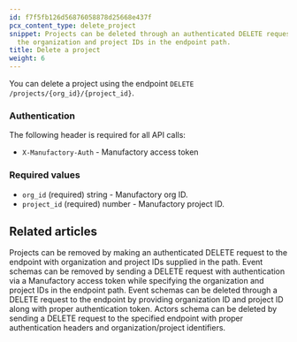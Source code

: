 ```yaml
---
id: f7f5fb126d56876058878d25668e437f
pcx_content_type: delete_project
snippet: Projects can be deleted through an authenticated DELETE request by providing
  the organization and project IDs in the endpoint path.
title: Delete a project
weight: 6
---
```


You can delete a project using the endpoint `DELETE /projects/{org_id}/{project_id}`.

### Authentication

The following header is required for all API calls:
- `X-Manufactory-Auth` - Manufactory access token

### Required values

- `org_id` (required) string - Manufactory org ID.
- `project_id` (required) number - Manufactory project ID.


## Related articles
<CardGrid>
<LinkTitleCard header="<b>Projects > Delete a project</b>" href="/products/manufactory/projects/delete_project/" > Projects can be removed by making an authenticated DELETE request to the endpoint with organization and project IDs supplied in the path. </LinkTitleCard>
<LinkTitleCard header="<b>Events > Delete events schema</b>" href="/products/manufactory/events/delete_schema/" > Event schemas can be removed by sending a DELETE request with authentication via a Manufactory access token while specifying the organization and project IDs in the endpoint path. </LinkTitleCard>
<LinkTitleCard header="<b>Events > Delete events schema</b>" href="/products/manufactory/events/delete_schema/" > Event schemas can be deleted through a DELETE request to the endpoint by providing organization ID and project ID along with proper authentication token. </LinkTitleCard>
<LinkTitleCard header="<b>Actors > Delete actors schema</b>" href="/products/manufactory/actors/delete_schema/" > Actors schema can be deleted by sending a DELETE request to the specified endpoint with proper authentication headers and organization/project identifiers. </LinkTitleCard>
</CardGrid>